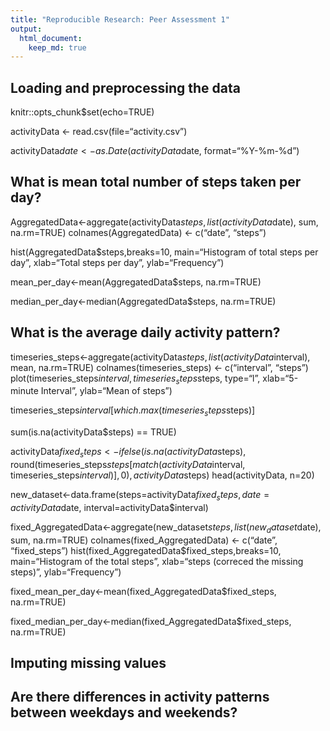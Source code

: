 ```yaml
---
title: "Reproducible Research: Peer Assessment 1"
output: 
  html_document:
    keep_md: true
---
```



## Loading and preprocessing the data

knitr::opts_chunk$set(echo=TRUE)

activityData <- read.csv(file="activity.csv")

activityData$date <-as.Date(activityData$date, format="%Y-%m-%d")

## What is mean total number of steps taken per day?

AggregatedData<-aggregate(activityData$steps, list(activityData$date), sum, na.rm=TRUE)
colnames(AggregatedData) <- c("date", "steps")

hist(AggregatedData$steps,breaks=10, main="Histogram of total steps per day", xlab="Total steps per day", ylab="Frequency")

mean_per_day<-mean(AggregatedData$steps, na.rm=TRUE)

median_per_day<-median(AggregatedData$steps, na.rm=TRUE)


## What is the average daily activity pattern?

timeseries_steps<-aggregate(activityData$steps, list(activityData$interval), mean, na.rm=TRUE)
colnames(timeseries_steps) <- c("interval", "steps")
plot(timeseries_steps$interval,timeseries_steps$steps, type="l", xlab="5-minute Interval", ylab="Mean of steps")

timeseries_steps$interval[which.max(timeseries_steps$steps)]

sum(is.na(activityData$steps) == TRUE)

activityData$fixed_steps <- ifelse(is.na(activityData$steps), round(timeseries_steps$steps[match(activityData$interval, timeseries_steps$interval)], 0), activityData$steps)
head(activityData, n=20)

new_dataset<-data.frame(steps=activityData$fixed_steps, date=activityData$date, interval=activityData$interval)

fixed_AggregatedData<-aggregate(new_dataset$steps, list(new_dataset$date), sum, na.rm=TRUE)
colnames(fixed_AggregatedData) <- c("date", "fixed_steps")
hist(fixed_AggregatedData$fixed_steps,breaks=10, main="Histogram of the total steps", xlab="steps (correced the missing steps)", ylab="Frequency")

fixed_mean_per_day<-mean(fixed_AggregatedData$fixed_steps, na.rm=TRUE)

fixed_median_per_day<-median(fixed_AggregatedData$fixed_steps, na.rm=TRUE)





## Imputing missing values



## Are there differences in activity patterns between weekdays and weekends?
